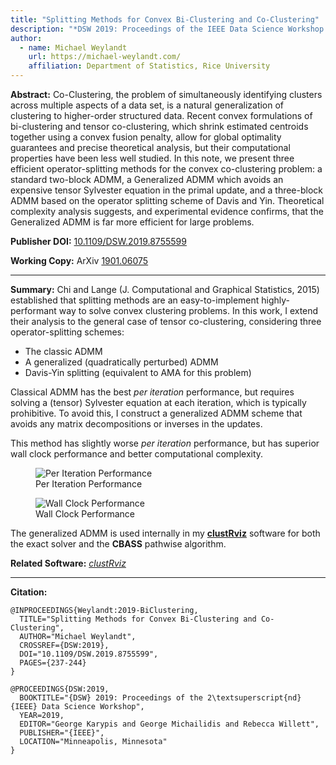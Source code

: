 ```yaml
---
title: "Splitting Methods for Convex Bi-Clustering and Co-Clustering"
description: "*DSW 2019: Proceedings of the IEEE Data Science Workshop 2019*, pp.237-244. 2019."
author:
  - name: Michael Weylandt
    url: https://michael-weylandt.com/
    affiliation: Department of Statistics, Rice University
---
```



**Abstract:** Co-Clustering, the problem of simultaneously identifying clusters across multiple aspects of a data set, is a natural generalization of clustering to higher-order structured data. Recent convex formulations of bi-clustering and tensor co-clustering, which shrink estimated centroids together using a convex fusion penalty, allow for global optimality guarantees and precise theoretical analysis, but their computational properties have been less well studied. In this note, we present three efficient operator-splitting methods for the convex co-clustering problem: a standard two-block ADMM, a Generalized ADMM which avoids an expensive tensor Sylvester equation in the primal update, and a three-block ADMM based on the operator splitting scheme of Davis and Yin. Theoretical complexity analysis suggests, and experimental evidence confirms, that the Generalized ADMM is far more efficient for large problems. 

**Publisher DOI:** [10.1109/DSW.2019.8755599](https://doi.org/10.1109/DSW.2019.8755599)

**Working Copy:** ArXiv [1901.06075](https://arxiv.org/abs/1901.06075)

<hr>

**Summary:** Chi and Lange (J. Computational and Graphical Statistics, 2015) established that splitting methods are an easy-to-implement highly-performant way to solve convex clustering problems. In this work, I extend their analysis to the general case of tensor co-clustering, considering three operator-splitting schemes: 

- The classic ADMM
- A generalized (quadratically perturbed) ADMM
- Davis-Yin splitting (equivalent to AMA for this problem)

Classical ADMM has the best *per iteration* performance, but requires solving a (tensor) Sylvester equation at each iteration, which is typically prohibitive. To avoid this, I construct a generalized ADMM scheme that avoids any matrix decompositions or inverses in the updates. 

\begin{align*}
  \mathbf{U}^{(k+1)} &= \left(\alpha \mathbf{U}^{(k)} + \mathbf{X} + \rho\mathbf{D}_{\text{row}}^T(\mathbf{V}^{(k)} - \rho^{-1}\mathbf{Z}^{(k)}_{\text{row}} - \mathbf{D}_{\text{row}}\mathbf{U}^{(k)}) \right. \\ &\left.\qquad+ \rho(\mathbf{V}^{(k)}_{\text{col}} - \rho^{-1}\mathbf{Z}^{(k)}_{\text{col}} - \mathbf{U}^{(k)}\mathbf{D}_{\text{col}})\mathbf{D}_{\text{col}}^T \right)/(1+\alpha) \\
\begin{pmatrix} \mathbf{V}^{(k+1)}_{\text{row}} \\ \mathbf{V}^{(k+1)}_{\text{col}} \end{pmatrix} &= \begin{pmatrix} \text{prox}_{\lambda / \rho  \|\cdot\|_{\text{row}, q}}(\mathbf{D}_{\text{row}}\mathbf{U}^{(k+1)} + \rho^{-1}\mathbf{Z}^{(k)}_{\text{row}}) \\
  \text{prox}_{\lambda / \rho  \|\cdot\|_{\text{col}, q}}(\mathbf{U}^{(k+1)}\mathbf{D}_{\text{col}} + \rho^{-1}\mathbf{Z}^{(k)}_{\text{col}})  \end{pmatrix} \\
    \begin{pmatrix} \mathbf{Z}^{(k+1)}_{\text{row}} \\ \mathbf{Z}^{(k+1)}_{\text{col}} \end{pmatrix} &= \begin{pmatrix} \mathbf{Z}^{(k)}_{\text{row}} + \rho(\mathbf{D}_{\text{row}}\mathbf{U}^{(k+1)} - \mathbf{V}^{(k+1)}_{\text{row}}) \\ \mathbf{Z}^{(k)}_{\text{col}} + \rho(\mathbf{U}^{(k+1)}\mathbf{D}_{\text{col}} - \mathbf{V}^{(k+1)}_{\text{col}})
\end{pmatrix}
\end{align*}
This method has slightly worse *per iteration* performance, but has superior wall clock performance and better computational complexity. 

![Per Iteration Performance](../assets/coclustering_algs/iteration.png)

![Wall Clock Performance](../assets/coclustering_algs/elapsed.png)

The generalized ADMM is used internally in my [**clustRviz**](../software/clustRviz.html) software for both the exact solver and the **CBASS** pathwise algorithm.

**Related Software:** [*clustRviz*](../software/clustrviz.html)

<hr>

**Citation:**

```
@INPROCEEDINGS{Weylandt:2019-BiClustering,
  TITLE="Splitting Methods for Convex Bi-Clustering and Co-Clustering",
  AUTHOR="Michael Weylandt",
  CROSSREF={DSW:2019},
  DOI="10.1109/DSW.2019.8755599",
  PAGES={237-244}
}

@PROCEEDINGS{DSW:2019,
  BOOKTITLE="{DSW} 2019: Proceedings of the 2\textsuperscript{nd} {IEEE} Data Science Workshop",
  YEAR=2019,
  EDITOR="George Karypis and George Michailidis and Rebecca Willett",
  PUBLISHER="{IEEE}",
  LOCATION="Minneapolis, Minnesota"
}
```

